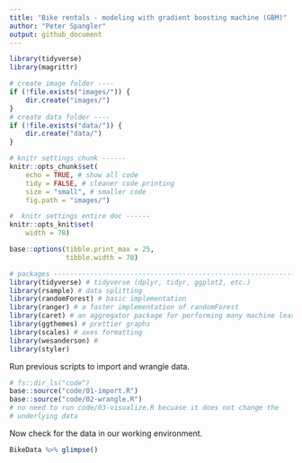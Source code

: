 ```yaml
---
title: "Bike rentals - modeling with gradient boosting machine (GBM)"
author: "Peter Spangler"
output: github_document
---
```


```r
library(tidyverse)
library(magrittr)

# create image folder ----
if (!file.exists("images/")) {
    dir.create("images/")
}
# create data folder ----
if (!file.exists("data/")) {
    dir.create("data/")
}

# knitr settings chunk ------
knitr::opts_chunk$set(
    echo = TRUE, # show all code
    tidy = FALSE, # cleaner code printing
    size = "small", # smaller code
    fig.path = "images/") 

#  knitr settings entire doc ------
knitr::opts_knit$set(
    width = 78)

base::options(tibble.print_max = 25,
              tibble.width = 78)
```



```r
# packages --------------------------------------------------------------
library(tidyverse) # tidyverse (dplyr, tidyr, ggplot2, etc.)
library(rsample) # data splitting
library(randomForest) # basic implementation
library(ranger) # a faster implementation of randomForest
library(caret) # an aggregator package for performing many machine learning models
library(ggthemes) # prettier graphs
library(scales) # axes formatting
library(wesanderson) # 
library(styler)
```

Run previous scripts to import and wrangle data. 

```r
# fs::dir_ls("code")
base::source("code/01-import.R")
base::source("code/02-wrangle.R")
# no need to run code/03-visualize.R becuase it does not change the 
# underlying data
```

Now check for the data in our working environment. 

```r
BikeData %>% glimpse()
```



